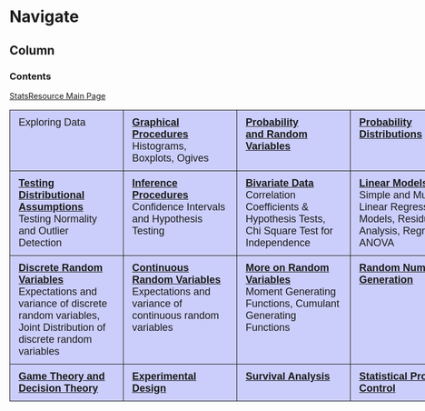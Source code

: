 Navigate {data-navmenu="Menu"}
===========================================

Column {.tabset}
-------------------------------------------------

### Contents
<p>
<a href="index.html">StatsResource Main Page</a>
<p>
<style type="text/css">
.tg  {border-collapse:collapse;border-spacing:0;}
.tg td{font-family:Arial, sans-serif;font-size:18px;padding:11px 15px;border-style:solid;border-width:1px;overflow:hidden;word-break:normal;}
.tg th{font-family:Arial, sans-serif;font-size:18px;font-weight:normal;padding:11px 15px;border-style:solid;border-width:1px;overflow:hidden;word-break:normal;}
.tg .tg-b44r{background-color:#cbcefb;vertical-align:top}
.tg .tg-yw4l{vertical-align:top}
.tg .tg-76so{font-size:18px;background-color:#cbcefb;vertical-align:top}
</style>
<center>
<table class="tg" style="undefined;table-layout: fixed; width: 900px">
<colgroup>
<col style="width: 200px">
<col style="width: 200px">
<col style="width: 200px">
<col style="width: 200px">
</colgroup>
<tbody>
  <tr>
  <td class="tg-76so">Exploring Data</td>
  <td class="tg-76so"><strong> <a href = "graphicalprocedures.html">Graphical Procedures</a></strong><br> Histograms, Boxplots, Ogives</td>    
  <td class="tg-76so"><strong> <a href = "probability.html">Probability <br> and Random Variables</a></strong> </td>
  <td class="tg-76so"><strong> <a href = "probabilitydistributions.html">Probability Distributions</a></strong> </td>
  </tr>
  <tr>
  <td class="tg-76so"><strong> <a href = "testingassumptions.html">Testing Distributional Assumptions</a></strong> <br> Testing Normality and Outlier Detection</td>
  <td class="tg-76so"><strong> <a href = "inference.html">Inference Procedures</a></strong> <br>Confidence Intervals and Hypothesis Testing</td>
  <td class="tg-76so"><strong> <a href = "bivariatedata.html">Bivariate Data</a></strong> <br>Correlation Coefficients & Hypothesis Tests, Chi Square Test for Independence</td>
  <td class="tg-76so"><strong> <a href = "linearmodels.html">Linear Models</a></strong> <br> Simple and Multiple Linear Regression Models, Residual Analysis, Regression ANOVA</td>
  </tr>
  <tr>
  <td class="tg-76so"><strong><a href = "discreterandomvariables.html">Discrete Random Variables</a></strong><br>Expectations and variance of discrete random variables, Joint Distribution of discrete random variables</td>
  <td class="tg-76so"><strong><a href = "continuousrandomvariables.html">Continuous Random Variables</a></strong><br>Expectations and variance of continuous random variables</td>
  <td class="tg-76so"><strong><a href = "randomvariables2.html">More on Random Variables</a></strong><br> Moment Generating Functions, Cumulant Generating Functions</td>
  <td class="tg-76so"><strong><a href = "randomnumbers.html">Random Number Generation</a></strong></td>
  </tr>
  <tr>
  <td class="tg-76so"><strong> <a href = "gametheory.html">Game Theory and Decision Theory</a></strong> <br></td>
  <td class="tg-76so"><strong> <a href = "experimentaldesign.html">Experimental Design</a></strong><br></td>
  <td class="tg-76so"><strong> <a href = "survivalanalysis.html">Survival Analysis</a></strong> </td>
  <td class="tg-76so"><strong> <a href = "statisticalprocesscontrol.html">Statistical Process Control</a></strong>  </td>
  </tr>
</tbody>
</table>
</center>


